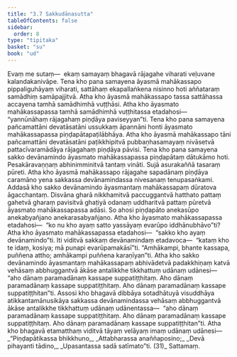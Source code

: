 ```yaml
---
title: "3.7 Sakkudānasutta"
tableOfContents: false
sidebar:
  order: 8
type: "tipitaka"
basket: "su"
book: "ud"
---
```



<DynamicBreadcrumb />

<Division number="27" book="ud" bookNo="18" page="110">

<Paragraph number="210" book="ud">
Evaṃ me sutaṃ—  ekaṃ samayaṃ bhagavā rājagahe viharati veḷuvane kalandakanivāpe. Tena kho pana samayena āyasmā mahākassapo pippaliguhāyaṃ viharati, sattāhaṃ ekapallaṅkena nisinno hoti aññataraṃ samādhiṃ samāpajjitvā. Atha kho āyasmā mahākassapo tassa sattāhassa accayena tamhā samādhimhā vuṭṭhāsi. Atha kho āyasmato mahākassapassa tamhā samādhimhā vuṭṭhitassa etadahosi—  “yannūnāhaṃ rājagahaṃ piṇḍāya paviseyyan”ti.
</Paragraph>

<Paragraph number="211" book="ud">
Tena kho pana samayena pañcamattāni devatāsatāni ussukkaṃ āpannāni honti āyasmato mahākassapassa piṇḍapātapaṭilābhāya. Atha kho āyasmā mahākassapo tāni pañcamattāni devatāsatāni paṭikkhipitvā pubbaṇhasamayaṃ nivāsetvā pattacīvaramādāya rājagahaṃ piṇḍāya pāvisi.
</Paragraph>

<Paragraph number="212" book="ud">
Tena kho pana samayena sakko devānamindo āyasmato mahākassapassa piṇḍapātaṃ dātukāmo hoti. Pesakāravaṇṇaṃ abhinimminitvā tantaṃ vināti. Sujā asurakaññā tasaraṃ pūreti. Atha kho āyasmā mahākassapo rājagahe sapadānaṃ piṇḍāya caramāno yena sakkassa devānamindassa nivesanaṃ tenupasaṅkami. Addasā kho sakko devānamindo āyasmantaṃ mahākassapaṃ dūratova āgacchantaṃ. Disvāna gharā nikkhamitvā paccuggantvā hatthato pattaṃ gahetvā gharaṃ pavisitvā ghaṭiyā odanaṃ uddharitvā pattaṃ pūretvā āyasmato mahākassapassa adāsi. So ahosi piṇḍapāto anekasūpo anekabyañjano anekarasabyañjano. Atha kho āyasmato mahākassapassa etadahosi—  “ko nu kho ayaṃ satto yassāyaṃ evarūpo iddhānubhāvo”ti? Atha kho āyasmato mahākassapassa etadahosi—  “sakko kho ayaṃ devānamindo”ti. Iti viditvā sakkaṃ devānamindaṃ etadavoca—  “kataṃ kho te idaṃ, kosiya; mā punapi evarūpamakāsī”ti. “Amhākampi, bhante kassapa, puññena attho; amhākampi puññena karaṇīyan”ti.
</Paragraph>

<Paragraph number="213" book="ud">
Atha kho sakko devānamindo āyasmantaṃ mahākassapaṃ abhivādetvā padakkhiṇaṃ katvā vehāsaṃ abbhuggantvā ākāse antalikkhe tikkhattuṃ udānaṃ udānesi—  “aho dānaṃ paramadānaṃ kassape suppatiṭṭhitaṃ. Aho dānaṃ paramadānaṃ kassape suppatiṭṭhitaṃ. Aho dānaṃ paramadānaṃ kassape suppatiṭṭhitan”ti. Assosi kho bhagavā dibbāya sotadhātuyā visuddhāya atikkantamānusikāya sakkassa devānamindassa vehāsaṃ abbhuggantvā ākāse antalikkhe tikkhattuṃ udānaṃ udānentassa—  “aho dānaṃ paramadānaṃ kassape suppatiṭṭhitaṃ. Aho dānaṃ paramadānaṃ kassape suppatiṭṭhitaṃ. Aho dānaṃ paramadānaṃ kassape suppatiṭṭhitan”ti.
</Paragraph>

<Paragraph number="214" book="ud">
Atha kho bhagavā etamatthaṃ viditvā tāyaṃ velāyaṃ imaṃ udānaṃ udānesi—
</Paragraph>

<Paragraph number="215" type="verses" book="ud">
_“Piṇḍapātikassa bhikkhuno,_  
_Attabharassa anaññaposino;_  
_Devā pihayanti tādino,_  
_Upasantassa sadā satīmato”ti. (31)_  


</Paragraph>
</Division>

<Paragraph number="216" type="center" book="ud">
Sattamaṃ.
</Paragraph>